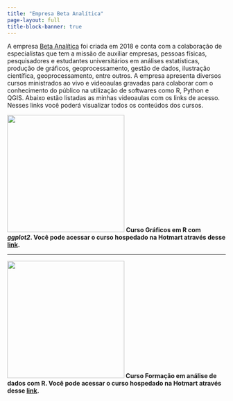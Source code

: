 ---
title: "Empresa Beta Analítica"
page-layout: full
title-block-banner: true
---

A empresa [Beta Analítica](https://betaanalitica.com.br/) foi criada em 2018 e conta com a colaboração de especialistas que tem a missão de auxiliar empresas, pessoas físicas, pesquisadores e estudantes universitários em análises estatísticas, produção de gráficos, geoprocessamento, gestão de dados, ilustração científica, geoprocessamento, entre outros. A empresa apresenta diversos cursos ministrados ao vivo e videoaulas gravadas para colaborar com o conhecimento do público na utilização de softwares como R, Python e QGIS. Abaixo estão listadas as minhas videoaulas com os links de acesso. Nesses links você poderá visualizar todos os conteúdos dos cursos.

<p>![](images/ggplot2_hotmart.png){width="270"} <b>Curso Gráficos em R com *ggplot2*. Você pode acessar o curso hospedado na Hotmart através desse [link](https://pay.hotmart.com/H55031467J?checkoutMode=10&bid=1673574451922).</p>

------------------------------------------------------------------------

<p>![](images/formacao_analise_dados_hotmart.png){width="270"} <b>Curso Formação em análise de dados com R. Você pode acessar o curso hospedado na Hotmart através desse [link](https://pay.hotmart.com/F76952913J?checkoutMode=10&bid=1673574398389).</p>
